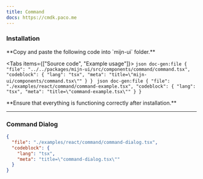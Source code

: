 ```yaml
---
title: Command
docs: https://cmdk.paco.me
---
```



<ComponentPreview>
  <CommandExample />
</ComponentPreview>

### Installation

<Steps>
  <Step>
  **Copy and paste the following code into `mijn-ui` folder.**

  <Tabs items={["Source code", "Example usage"]}>
    <Tab value="Source code">
        ```json doc-gen:file
          {
            "file": "../../packages/mijn-ui/src/components/command/command.tsx",
            "codeblock": {
              "lang": "tsx",
              "meta": "title=\"mijn-ui/components/command.tsx\""
            }
          }
        ```
    </Tab>
    <Tab value="Example usage">
        ```json doc-gen:file
          {
            "file": "./examples/react/command/command-example.tsx",
            "codeblock": {
              "lang": "tsx",
              "meta": "title=\"command-example.tsx\""
            }
          }
        ```
    </Tab>
  </Tabs>  
  </Step>
  
  <Step>
  **Ensure that everything is functioning correctly after installation.**
  </Step>
</Steps>

---

### Command Dialog

<ComponentPreview>
  <CommandDialogExample />
</ComponentPreview>

```json doc-gen:file
{
  "file": "./examples/react/command/command-dialog.tsx",
  "codeblock": {
    "lang": "tsx",
    "meta": "title=\"command-dialog.tsx\""
  }
}
```
